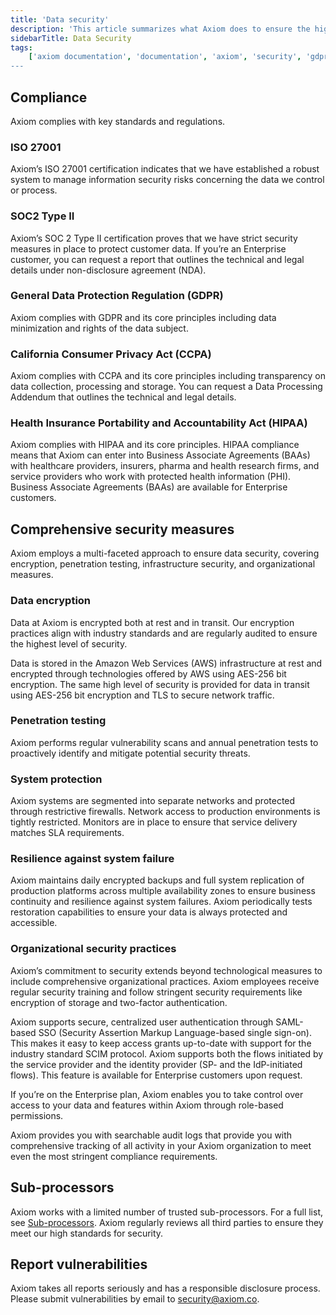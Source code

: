 ```yaml
---
title: 'Data security'
description: 'This article summarizes what Axiom does to ensure the highest standards of information security and data protection.'
sidebarTitle: Data Security
tags:
    ['axiom documentation', 'documentation', 'axiom', 'security', 'gdpr', 'ccpa', 'ISO 27001', SOC2 Type II']
---
```


## Compliance

Axiom complies with key standards and regulations.

### ISO 27001

Axiom’s ISO 27001 certification indicates that we have established a robust system to manage information security risks concerning the data we control or process.

### SOC2 Type II

Axiom’s SOC 2 Type II certification proves that we have strict security measures in place to protect customer data. If you’re an Enterprise customer, you can request a report that outlines the technical and legal details under non-disclosure agreement (NDA).

### General Data Protection Regulation (GDPR)

Axiom complies with GDPR and its core principles including data minimization and rights of the data subject.

### California Consumer Privacy Act (CCPA)

Axiom complies with CCPA and its core principles including transparency on data collection, processing and storage. You can request a Data Processing Addendum that outlines the technical and legal details.

### Health Insurance Portability and Accountability Act (HIPAA)

Axiom complies with HIPAA and its core principles. HIPAA compliance means that Axiom can enter into Business Associate Agreements (BAAs) with healthcare providers, insurers, pharma and health research firms, and service providers who work with protected health information (PHI). Business Associate Agreements (BAAs) are available for Enterprise customers.

## Comprehensive security measures

Axiom employs a multi-faceted approach to ensure data security, covering encryption, penetration testing, infrastructure security, and organizational measures.

### Data encryption

Data at Axiom is encrypted both at rest and in transit. Our encryption practices align with industry standards and are regularly audited to ensure the highest level of security.

Data is stored in the Amazon Web Services (AWS) infrastructure at rest and encrypted through technologies offered by AWS using AES-256 bit encryption. The same high level of security is provided for data in transit using AES-256 bit encryption and TLS to secure network traffic.

### Penetration testing

Axiom performs regular vulnerability scans and annual penetration tests to proactively identify and mitigate potential security threats.

### System protection
Axiom systems are segmented into separate networks and protected through restrictive firewalls. Network access to production environments is tightly restricted. Monitors are in place to ensure that service delivery matches SLA requirements.

### Resilience against system failure

Axiom maintains daily encrypted backups and full system replication of production platforms across multiple availability zones to ensure business continuity and resilience against system failures. Axiom periodically tests restoration capabilities to ensure your data is always protected and accessible.

### Organizational security practices

Axiom’s commitment to security extends beyond technological measures to include comprehensive organizational practices. Axiom employees receive regular security training and follow stringent security requirements like encryption of storage and two-factor authentication.

Axiom supports secure, centralized user authentication through SAML-based SSO (Security Assertion Markup Language-based single sign-on). This makes it easy to keep access grants up-to-date with support for the industry standard SCIM protocol. Axiom supports both the flows initiated by the service provider and the identity provider (SP- and the IdP-initiated flows). This feature is available for Enterprise customers upon request.

If you’re on the Enterprise plan, Axiom enables you to take control over access to your data and features within Axiom through role-based permissions.

Axiom provides you with searchable audit logs that provide you with comprehensive tracking of all activity in your Axiom organization to meet even the most stringent compliance requirements.

## Sub-processors

Axiom works with a limited number of trusted sub-processors. For a full list, see [Sub-processors](https://axiom.co/sub-processors). Axiom regularly reviews all third parties to ensure they meet our high standards for security.

## Report vulnerabilities

Axiom takes all reports seriously and has a responsible disclosure process. Please submit vulnerabilities by email to security@axiom.co.
